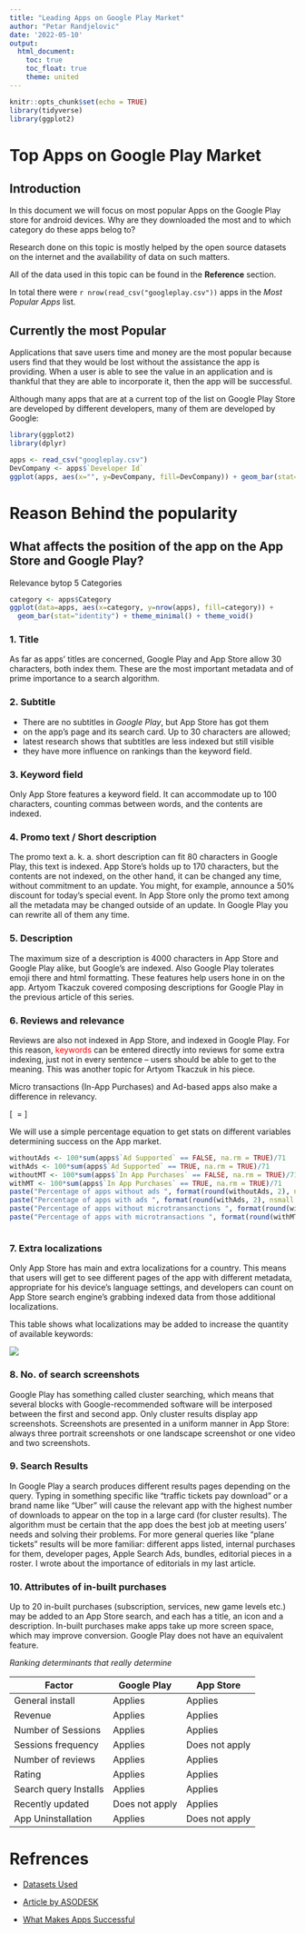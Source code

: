 ---
title: "Leading Apps on Google Play Market"
author: "Petar Randjelovic"
date: '2022-05-10'
output: 
  html_document:
    toc: true
    toc_float: true
    theme: united
---

```{r setup, include=FALSE, message=FALSE, warning=FALSE}
knitr::opts_chunk$set(echo = TRUE)
library(tidyverse)
library(ggplot2)
```

# Top Apps on Google Play Market

## Introduction

In this document we will focus on most popular Apps on the Google Play store for android devices. Why are they downloaded the most and to which category do these apps belog to?

Research done on this topic is mostly helped by the open source datasets on the internet and the availability of data on such matters.

All of the data used in this topic can be found in the **Reference** section.

In total there were `r nrow(read_csv("googleplay.csv"))` apps in the *Most Popular Apps* list. 

## Currently the most Popular

Applications that save users time and money are the most popular because users find that they would be lost without the assistance the app is providing. When a user is able to see the value in an application and is thankful that they are able to incorporate it, then the app will be successful.

Although many apps that are at a current top of the list on Google Play Store are developed by different developers, many of them are developed by Google:

```{r apps, echo=FALSE, message=FALSE, warning=FALSE}
library(ggplot2)
library(dplyr)

apps <- read_csv("googleplay.csv")
DevCompany <- apps$`Developer Id`
ggplot(apps, aes(x="", y=DevCompany, fill=DevCompany)) + geom_bar(stat="identity", width=1) + coord_polar("y", start = 0) + theme_void()
```

# Reason Behind the popularity

## What affects the position of the app on the App Store and Google Play?

Relevance bytop 5 Categories

```{r appsByCategory, echo=FALSE}
category <- apps$Category
ggplot(data=apps, aes(x=category, y=nrow(apps), fill=category)) +
  geom_bar(stat="identity") + theme_minimal() + theme_void()

```

### 1. Title 

As far as apps’ titles are concerned, Google Play and App Store allow 30 characters, both index them. These are the most important metadata and of prime importance to a search algorithm.

### 2. Subtitle

* There are no subtitles in _Google Play_, but App Store has got them 
 + on the app’s page and its search card. Up to 30 characters are allowed; 
 + latest research shows that subtitles are less indexed but still visible
 + they have more influence on rankings than the keyword field. 

### 3. Keyword field 

Only App Store features a keyword field. It can accommodate up to 100 characters, counting commas between words, and the contents are indexed. 

### 4. Promo text / Short description 

The promo text a. k. a. short description can fit 80 characters in Google Play, this text is indexed. App Store’s holds up to 170 characters, but the contents are not indexed, on the other hand, it can be changed any time, without commitment to an update. You might, for example, announce a 50% discount for today’s special event. In App Store only the promo text among all the metadata may be changed outside of an update. In Google Play you can rewrite all of them any time. 

### 5. Description 

The maximum size of a description is 4000 characters in App Store and Google Play alike, but Google’s are indexed. Also Google Play tolerates emoji there and html formatting. These features help users hone in on the app. Artyom Tkaczuk  covered composing descriptions for Google Play in the previous article of this series.

### 6. Reviews and relevance 

Reviews are also not indexed in App Store, and indexed in Google Play. For this reason, <span style="color:red">keywords</span> can be entered directly into reviews for some extra indexing, just not in every sentence – users should be able to get to the meaning. This was another topic for Artyom Tkaczuk in his piece.

Micro transactions (In-App Purchases) and Ad-based apps also make a difference in relevancy.

\[ \dfrac{Part}{Whole(71)} \ = \dfrac{Percentage}{100} \]

We will use a simple percentage equation to get stats on different variables determining success on the App market.


```{r relevenatAppsChart, echo=FALSE}
withoutAds <- 100*sum(apps$`Ad Supported` == FALSE, na.rm = TRUE)/71
withAds <- 100*sum(apps$`Ad Supported` == TRUE, na.rm = TRUE)/71
withoutMT <- 100*sum(apps$`In App Purchases` == FALSE, na.rm = TRUE)/71
withMT <- 100*sum(apps$`In App Purchases` == TRUE, na.rm = TRUE)/71
paste("Percentage of apps without ads ", format(round(withoutAds, 2), nsmall = 2), "%", sep="")
paste("Percentage of apps with ads ", format(round(withAds, 2), nsmall = 2), "%", sep="")
paste("Percentage of apps without microtransanctions ", format(round(withoutMT, 2), nsmall = 2), "%", sep="")
paste("Percentage of apps with microtransactions ", format(round(withMT, 2), nsmall = 2), "%", sep="")



```

### 7. Extra localizations 

Only App Store has main and extra localizations for a country. This means that users will get to see different pages of the app with different metadata, appropriate for his device’s language settings, and developers can count on App Store search engine’s grabbing indexed data from those additional localizations. 

This table shows what localizations may be added to increase the quantity of available keywords:

![](https://lh5.googleusercontent.com/fJL59FlsuV8wlnj_Rr6y34WJAjCfQmEqSBOa2tYhIHqEcXR53XU5WBaONq4Nb1exdwT7OersEwiP6gLyHd8MI7t-hruHrjRsKciz5cpvS68S1E6kCWVYRF1OEM94vPgZah5HUcg)

### 8. No. of search screenshots

Google Play has something called cluster searching, which means that several blocks with Google-recommended software will be interposed between the first and second app. Only cluster results display app screenshots. Screenshots are presented in a uniform manner in App Store: always three portrait screenshots or one landscape screenshot or one video and two screenshots.

### 9. Search Results

In Google Play a search produces different results pages depending on the query. Typing in something specific like “traffic tickets pay download” or a brand name like “Uber” will cause the relevant app with the highest number of downloads to appear on the top in a large card (for cluster results). The algorithm must be certain that the app does the best job at meeting users’ needs and solving their problems. For more general queries like “plane tickets” results will be more familiar: different apps listed, internal purchases for them, developer pages, Apple Search Ads, bundles, editorial pieces in a roster. I wrote about the importance of editorials in my last article. 

### 10. Attributes of in-built purchases 

Up to 20 in-built purchases (subscription, services, new game levels etc.) may be added to an App Store search, and each has a title, an icon and a description. In-built purchases make apps take up more screen space, which may improve conversion. Google Play does not have an equivalent feature.

*Ranking determinants that really determine*

Factor        | Google Play   | App Store
------------- | ------------- | ---------
General install  |     Applies         |     Applies
Revenue  |     Applies         |     Applies
Number of Sessions  |     Applies         |     Applies
Sessions frequency  |     Applies        |     Does not apply
Number of reviews  |     Applies        |     Applies
Rating  |     Applies         |     Applies
Search query Installs  |     Applies        |     Applies
Recently updated  |     Does not apply       |     Applies
App Uninstallation  |     Applies        |     Does not apply

# Refrences

* [Datasets Used](https://www.kaggle.com/datasets/alexandrparkhomenko/top-apps-in-google-play?resource=download)

* [Article by ASODESK](https://asodesk.com/blog/what-determines-an-apps-position-in-app-store-and-google-play/)

* [What Makes Apps Successful](https://theappsolutions.com/blog/marketing/make-apps-popular/)